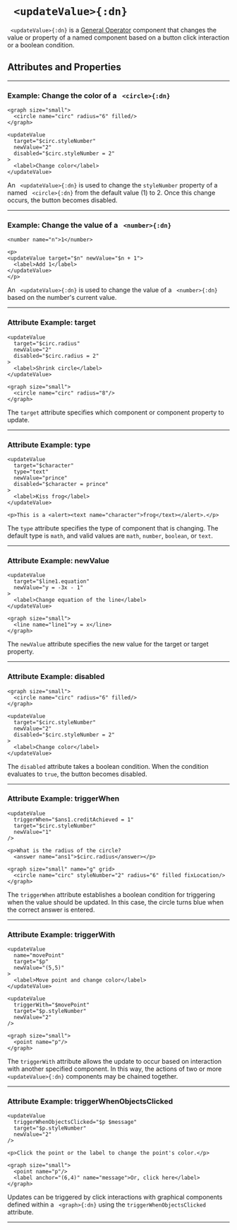 


# ` <updateValue>{:dn}`


` <updateValue>{:dn}` is a [General Operator](../document_structure/essentialConcepts/#componentTypes) 
component that changes the value or property of a named component based on a button click interaction or a boolean condition.


## Attributes and Properties 
 <AttrDisplay name='updateValue'/> 
 <PropDisplay name='updateValue'/>

---

### Example: Change the color of a ` <circle>{:dn}`


```doenet-editor-horiz
<graph size="small">
  <circle name="circ" radius="6" filled/>
</graph>

<updateValue 
  target="$circ.styleNumber" 
  newValue="2" 
  disabled="$circ.styleNumber = 2"
>
  <label>Change color</label>
</updateValue>
```



An ` <updateValue>{:dn}` is used to change the `styleNumber` property of a named ` <circle>{:dn}` from the default value ($1$) to $2$. Once this change occurs, the button becomes disabled.



---

### Example: Change the value of a ` <number>{:dn}`


```doenet-editor-horiz
<number name="n">1</number>

<p>
<updateValue target="$n" newValue="$n + 1">
  <label>Add 1</label>
</updateValue>
</p>      
```



An ` <updateValue>{:dn}` is used to change the value of a ` <number>{:dn}` based on the number's current value.



---

### Attribute Example: target


```doenet-editor-horiz
<updateValue 
  target="$circ.radius" 
  newValue="2"
  disabled="$circ.radius = 2"
>
  <label>Shrink circle</label>
</updateValue>

<graph size="small">
  <circle name="circ" radius="8"/>
</graph>
```



The `target` attribute specifies which component or component property to update.



---

### Attribute Example: type


```doenet-editor-horiz
<updateValue 
  target="$character" 
  type="text" 
  newValue="prince" 
  disabled="$character = prince"
>
  <label>Kiss frog</label>
</updateValue>

<p>This is a <alert><text name="character">frog</text></alert>.</p>
```



The `type` attribute specifies the type of component that is changing. The default type is `math`, and valid values are `math`, `number`, `boolean`, or `text`.



---

### Attribute Example: newValue


```doenet-editor-horiz
<updateValue 
  target="$line1.equation" 
  newValue="y = -3x - 1"
>
  <label>Change equation of the line</label>
</updateValue>

<graph size="small">
  <line name="line1">y = x</line>
</graph>
```



The `newValue` attribute specifies the new value for the target or target property. 



---

### Attribute Example: disabled


```doenet-editor-horiz
<graph size="small">
  <circle name="circ" radius="6" filled/>
</graph>

<updateValue 
  target="$circ.styleNumber" 
  newValue="2" 
  disabled="$circ.styleNumber = 2"
>
  <label>Change color</label>
</updateValue>
```



The `disabled` attribute takes a boolean condition. When the condition evaluates to `true`, the button becomes disabled.


---

### Attribute Example: triggerWhen


```doenet-editor-horiz
<updateValue 
  triggerWhen="$ans1.creditAchieved = 1" 
  target="$circ.styleNumber" 
  newValue="1"
/>

<p>What is the radius of the circle? 
  <answer name="ans1">$circ.radius</answer></p>   

<graph size="small" name="g" grid>
  <circle name="circ" styleNumber="2" radius="6" filled fixLocation/>
</graph>
```



The `triggerWhen` attribute establishes a boolean condition for triggering when the value should be updated. In this case, the circle turns blue when the correct answer is entered.



---

### Attribute Example: triggerWith


```doenet-editor-horiz
<updateValue 
  name="movePoint" 
  target="$p" 
  newValue="(5,5)"
>
  <label>Move point and change color</label>
</updateValue>

<updateValue 
  triggerWith="$movePoint"
  target="$p.styleNumber" 
  newValue="2"
/>

<graph size="small">
  <point name="p"/>
</graph>     
```



The `triggerWith` attribute allows the update to occur based on interaction with another specified component. In this way, the actions of two or more ` <updateValue>{:dn}` components may be chained together.



---

### Attribute Example: triggerWhenObjectsClicked


```doenet-editor-horiz
<updateValue 
  triggerWhenObjectsClicked="$p $message" 
  target="$p.styleNumber" 
  newValue="2"
/>

<p>Click the point or the label to change the point's color.</p>

<graph size="small">
  <point name="p"/>
  <label anchor="(6,4)" name="message">Or, click here</label>
</graph> 
```



Updates can be triggered by click interactions with graphical components defined within a ` <graph>{:dn}` using the `triggerWhenObjectsClicked` attribute.



---


